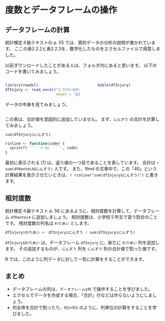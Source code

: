 # 度数とデータフレームの操作 {#ch06}

## データフレームの計算

統計検定４級テキストの p. 55 では、質的データの分析の説明が書かれています。
ここの表2.2.2と表2.2.3を、数字化したものをエクセルファイルで用意しました。

以前ダウンロードしたことがある人は、フォルダ内にあると思います。
以下のコードを書いてみましょう。

<div style="display:inline-block;width:48%;vertical-align:top;">

```r
library(readxl)
dfInjury <- read_excel("とうけい4きゅう.xlsx", 
                       sheet = "p55")
```

データの中身を見てみましょう。

</div><div style="display:inline-block;width:10%;vertical-align:top;">
</div><div style="display:inline-block;width:38%;vertical-align:top;">

```r
kable(dfInjury)
```

</div>

この表は、合計値を意図的に追加していません。
まず、`にんずう` の合計を計算してみましょう。

```r
sum(dfInjury$にんずう)
```

```r
rinline <- function(code) {
  sprintf('``` `r %s` ```', code)
}
```

最初に表示される [1] は、返り値の一つ目であることを表しています。
合計は `r sum(dfKentei4$にんずう)` 人です。
また、Rmd の文章中で、この「40」という計算結果を表示させたいときは、`r rinline("sum(dfInjury$にんずう)")` と書きます。 

## 相対度数

統計検定４級テキスト p. 56 にあるように、相対度数を計算して、データフレーム `dfKentei4` に追加しましょう。
相対度数は、小学校５年生で習う割合のことです。
相対度数の列名は `わりあい` とします。

```r
dfInjury$わりあい <- dfInjury$にんずう / sum(dfInjury$にんずう)
```

`dfInjury$わりあい` は、データフレーム `dfInjury` に、新たに `わりあい` 列を追加します。
その追加するものが、`にんずう` 列を `にんずう` 列の合計値で割った値です。


R では、このように列データに対して一気に計算をすることができます。

## まとめ

* データフレームの列は、`データフレーム$列` で操作することを学びました。
* エクセルでデータを作成する場合、「合計」行などは作らないようにしましょう。
* 列全体を合計で割ったり、`列1+列2` のように、列単位の計算をすることを学びました。
